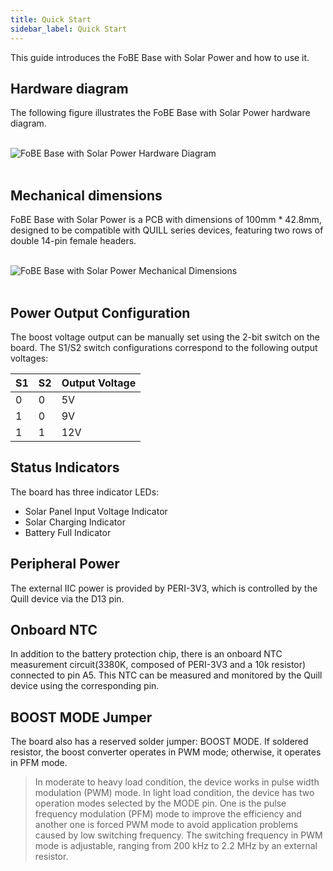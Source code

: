 ```yaml
---
title: Quick Start
sidebar_label: Quick Start
---
```


This guide introduces the FoBE Base with Solar Power and how to use it.

## Hardware diagram

The following figure illustrates the FoBE Base with Solar Power hardware diagram.

<br/>
<div style={{ textAlign: 'center' }}>
  <img src="/img/products/f2101-1a.digram.png" alt="FoBE Base with Solar Power Hardware Diagram" style={{ width: '80%', height: 'auto' }} />
</div>
<br/>

## Mechanical dimensions

FoBE Base with Solar Power is a PCB with dimensions of 100mm * 42.8mm, designed to be compatible with QUILL series devices, featuring two rows of double 14-pin female headers.

<br/>
<div style={{ textAlign: 'center' }}>
  <img src="/img/products/f2101-1a.dimensions.png" alt="FoBE Base with Solar Power Mechanical Dimensions" style={{ width: '80%', height: 'auto' }} />
</div>
<br/>

## Power Output Configuration

The boost voltage output can be manually set using the 2-bit switch on the board. The S1/S2 switch configurations correspond to the following output voltages:

| S1|S2 | Output Voltage |
|---|---|----------------|
| 0 | 0 | 5V             |
| 1 | 0 | 9V             |
| 1 | 1 | 12V            |

## Status Indicators

The board has three indicator LEDs:

*   Solar Panel Input Voltage Indicator
*   Solar Charging Indicator
*   Battery Full Indicator

## Peripheral Power

The external IIC power is provided by PERI-3V3, which is controlled by the Quill device via the D13 pin.

## Onboard NTC

In addition to the battery protection chip, there is an onboard NTC measurement circuit(3380K, composed of PERI-3V3 and a 10k resistor) connected to pin A5. This NTC can be measured and monitored by the Quill device using the corresponding pin.

## BOOST MODE Jumper

The board also has a reserved solder jumper: BOOST MODE. If soldered resistor, the boost converter operates in PWM mode; otherwise, it operates in PFM mode. 
> In moderate to heavy load condition, the device works in pulse width modulation (PWM) mode. In light load condition, the device has two operation modes selected by the MODE pin. One is the pulse frequency modulation (PFM) mode to improve the efficiency and another one is forced PWM mode to avoid application problems caused by low switching frequency. The switching frequency in PWM mode is adjustable, ranging from 200 kHz to 2.2 MHz by an external resistor. 

